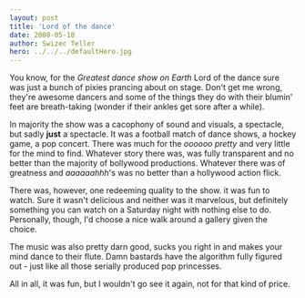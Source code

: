 ```yaml
---
layout: post
title: 'Lord of the dance'
date: 2008-05-18
author: Swizec Teller
hero: ../../../defaultHero.jpg
---
```

You know, for the _Greatest dance show on Earth_ Lord of the dance sure was just a bunch of pixies prancing about on stage. Don't get me wrong, they're awesome dancers and some of the things they do with their blumin' feet are breath-taking (wonder if their ankles get sore after a while).

In majority the show was a cacophony of sound and visuals, a spectacle, but sadly **just** a spectacle. It was a football match of dance shows, a hockey game, a pop concert. There was much for the _oooooo pretty_ and very little for the mind to find. Whatever story there was, was fully transparent and no better than the majority of bollywood productions. Whatever there was of greatness and _aaaaaahhh_'s was no better than a hollywood action flick.

There was, however, one redeeming quality to the show. it was fun to watch. Sure it wasn't delicious and neither was it marvelous, but definitely something you can watch on a Saturday night with nothing else to do. Personally, though, I'd choose a nice walk around a gallery given the choice.

The music was also pretty darn good, sucks you right in and makes your mind dance to their flute. Damn bastards have the algorithm fully figured out - just like all those serially produced pop princesses.

All in all, it was fun, but I wouldn't go see it again, not for that kind of price.